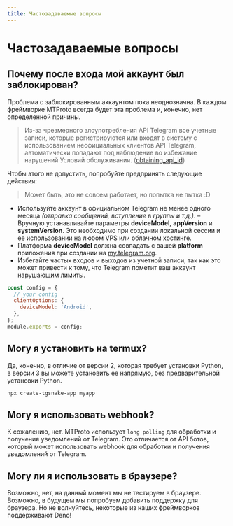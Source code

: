 ```yaml
---
title: Частозадаваемые вопросы
---
```


# Частозадаваемые вопросы

## Почему после входа мой аккаунт был заблокирован?

Проблема с заблокированным аккаунтом пока неоднозначна. В каждом фреймворке MTProto всегда будет эта проблема и, конечно, нет определенной причины.

> Из-за чрезмерного злоупотребления API Telegram все учетные записи, которые регистрируются или входят в систему с использованием неофициальных клиентов API Telegram, автоматически попадают под наблюдение во избежание нарушений Условий обслуживания. ([obtaining_api_id](https://core.telegram.org/api/obtaining_api_id#using-the-api-id))

Чтобы этого не допустить, попробуйте предпринять следующие действия:

> Может быть, это не совсем работает, но попытка не пытка :D

- Используйте аккаунт в официальном Telegram не менее одного месяца _(отправка сообщений, вступление в группы и т.д.)_.
– Вручную устанавливайте параметры **deviceModel**, **appVersion** и **systemVersion**. Это необходимо при создании локальной сессии и ее использовании на любом VPS или облачном хостинге.
- Платформа **deviceModel** должна совпадать с вашей **platform** приложения при создании на [my.telegram.org](https://my.telegram.org/).
- Избегайте частых входов и выходов из учетной записи, так как это может привести к тому, что Telegram пометит ваш аккаунт нарушающим лимиты.

```js {3-5} filename="tgsnake.config.js"
const config = {
  // your config
  clientOptions: {
    deviceModel: 'Android',
  },
};
module.exports = config;
```

## Могу я установить на termux?

Да, конечно, в отличие от версии 2, которая требует установки Python, в версии 3 вы можете установить ее напрямую, без предварительной установки Python.

```bash
npx create-tgsnake-app myapp
```

## Могу я использовать webhook?

К сожалению, нет. MTProto использует `long polling` для обработки и получения уведомлений от Telegram. Это отличается от API ботов, который может использовать webhook для обработки и получения уведомлений от Telegram.

## Могу ли я использовать в браузере?

Возможно, нет, на данный момент мы не тестируем в браузере. Возможно, в будущем мы попробуем добавить поддержку для браузера. Но не волнуйтесь, некоторые из наших фреймворков поддерживают Deno!
